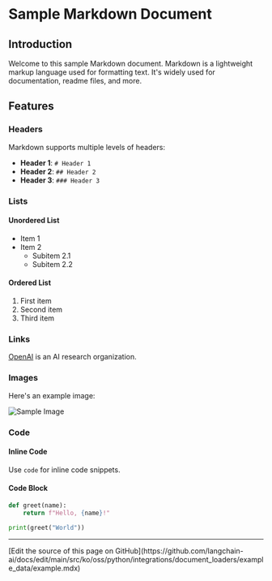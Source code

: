 # Sample Markdown Document

## Introduction

Welcome to this sample Markdown document. Markdown is a lightweight markup language used for formatting text. It's widely used for documentation, readme files, and more.

## Features

### Headers

Markdown supports multiple levels of headers:

- **Header 1**: `# Header 1`
- **Header 2**: `## Header 2`
- **Header 3**: `### Header 3`

### Lists

#### Unordered List

- Item 1
- Item 2
  - Subitem 2.1
  - Subitem 2.2

#### Ordered List

1. First item
2. Second item
3. Third item

### Links

[OpenAI](https://www.openai.com) is an AI research organization.

### Images

Here's an example image:

![Sample Image](https://via.placeholder.com/150)

### Code

#### Inline Code

Use `code` for inline code snippets.

#### Code Block

```python
def greet(name):
    return f"Hello, {name}!"

print(greet("World"))
```

---

<Callout icon="pen-to-square" iconType="regular">
  [Edit the source of this page on GitHub](https://github.com/langchain-ai/docs/edit/main/src/ko/oss/python/integrations/document_loaders/example_data/example.mdx)
</Callout>
